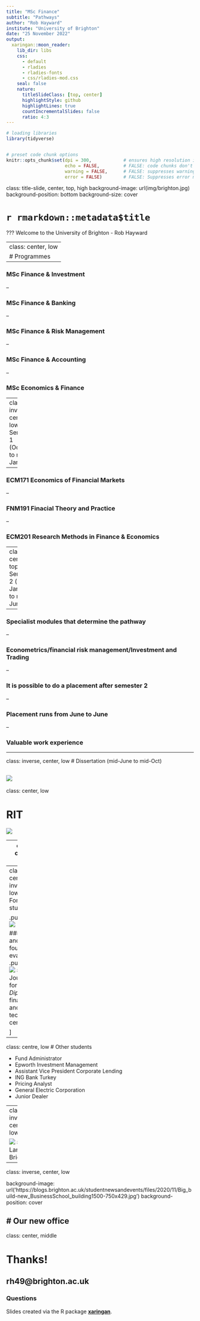 ```yaml
---
title: "MSc Finance"
subtitle: "Pathways"
author: "Rob Hayward"
institute: "University of Brighton"
date: "25 November 2022"
output:
  xaringan::moon_reader:
    lib_dir: libs
    css:
      - default
      - rladies
      - rladies-fonts
      - css/rladies-mod.css
    seal: false
    nature:
      titleSlideClass: [top, center]
      highlightStyle: github
      highlightLines: true
      countIncrementalSlides: false
      ratio: 4:3
---
```


```r
# loading libraries
library(tidyverse)


# preset code chunk options
knitr::opts_chunk$set(dpi = 300,            # ensures high resolution images
                      echo = FALSE,         # FALSE: code chunks don't show
                      warning = FALSE,      # FALSE: suppresses warning messages
                      error = FALSE)        # FALSE: Suppresses error messages
```

class: title-slide, center, top, high
background-image: url(img/brighton.jpg)
background-position: bottom
background-size: cover

# `r rmarkdown::metadata$title`


???
Welcome to the University of Brighton
- Rob Hayward


---
class: center, low
# Programmes
--

### MSc Finance & Investment

--

### MSc Finance & Banking

--

### MSc Finance & Risk Management

--

### MSc Finance & Accounting

--

### MSc Economics & Finance

---
class: inverse, center, low
# Semester 1 (October to mid-January)

--

### ECM171 Economics of Financial Markets

--

### FNM191 Finacial Theory and Practice

--

### ECM201 Research Methods in Finance & Economics

---
class: center, top
# Semester 2 (mid-January to mid-June)

--

### Specialist modules that determine the pathway

--

### Econometrics/financial risk management/Investment and Trading

--

### It is possible to do a placement after semester 2

--

### Placement runs from June to June

--

### Valuable work experience

---

class: inverse, center, low
# Dissertation (mid-June to mid-Oct)


![](img/scholar.jpg)
---
class: center, low

# RIT
![](img/rit.jpg)




---
class: center, low


background-image: url('https://lebow.drexel.edu/sites/default/files/1422465404-bloomberg.jpg')
background-position: cover

# Bloomberg

---
class: center, inverse, low
# Former students

.pull-left[
![](img/Matt.jpeg)

### CEO and co-founder evai.io
]
.pull-right[
![](img/Enrique.jpg)
### Journalist for *Modern Diplomacy* finance and technology centre

]
---
class: centre, low
# Other students

- Fund Administrator
- Epworth Investment Management
- Assistant Vice President Corporate Lending
- ING Bank Turkey
- Pricing Analyst
- General Electric Corporation
- Junior Dealer

---
class: inverse, center, low

![](img/lanes.jpg)
# The Lanes Brighton

---

class: inverse, center, low

background-image: url('https://blogs.brighton.ac.uk/studentnewsandevents/files/2020/11/Big_build-new_BusinessSchool_building1500-750x429.jpg')
background-position: cover

# Our new office
---

class: center, middle

# Thanks!

## rh49@brighton.ac.uk

### Questions
Slides created via the R package [**xaringan**](https://github.com/yihui/xaringan).

